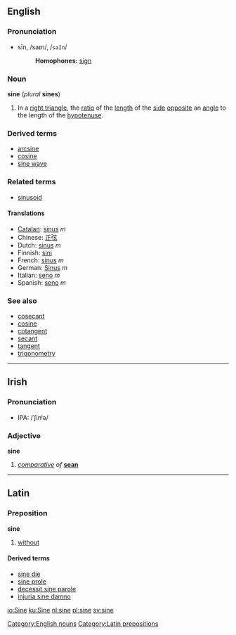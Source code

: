 ==English==
===Pronunciation===
*sīn, /saɪn/, /<tt>saIn</tt>/
*:'''Homophones:''' [[sign]]

===Noun===

'''sine''' (''plural'' '''sines''')
#{{trigonometry}} In a [[right triangle]], the [[ratio]] of the [[length]] of the [[side]] [[opposite]] an [[angle]] to the length of the [[hypotenuse]].
<!--These definitions are exactly equivalent to the definition above, and so do not define different senses of the word:
#{{mathematics}} The [[y-coordinate|''y''-coordinate]] of the [[point]] on the [[unit]] [[circle]] at the given [[anticlockwise]] angle from the ''x'' [[axis]].
#{{mathematics}} The [[sum]] of the [[real]] or [[complex]] [[power series]]
::<math>\sum_1^\infty{{(-1)^{n-1}}\over{(2n-1)!}}x^{2n-1}</math>
-->

===Derived terms===
*[[arcsine]]
*[[cosine]]
*[[sine wave]]

===Related terms===
*[[sinusoid]]

====Translations====
*[[Catalan]]: [[sinus#Catalan|sinus]] ''m''
*Chinese: [[正弦]]
*Dutch: [[sinus#Dutch|sinus]] ''m''
*Finnish: [[sini]]
*French: [[sinus#French|sinus]] ''m''
*German: [[Sinus#German|Sinus]] ''m''
*Italian: [[seno#Italian|seno]] ''m''
*Spanish: [[seno#Spanish|seno]] ''m''

===See also===
*[[cosecant]]
*[[cosine]]
*[[cotangent]]
*[[secant]]
*[[tangent]]
*[[trigonometry]]

[[Category:English nouns]]

----
==Irish==
===Pronunciation===
*IPA: /ˈʃin&#690;ə/

===Adjective===
'''sine'''

#''[[comparative]] of'' '''[[sean#Irish|sean]]'''

----
==Latin==
===Preposition===
'''sine'''

#[[without]]

====Derived terms====
*[[sine die]]
*[[sine prole]]
*[[decessit sine parole]]
*[[injuria sine damno]]

[[Category:Latin prepositions]]
[[io:Sine]]
[[ku:Sine]]
[[nl:sine]]
[[pl:sine]]
[[sv:sine]]